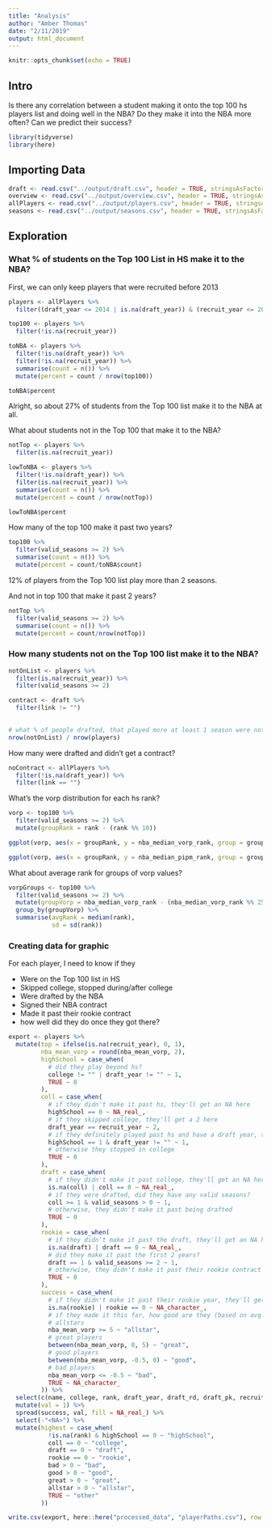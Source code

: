 ```yaml
---
title: "Analysis"
author: "Amber Thomas"
date: "2/11/2019"
output: html_document
---
```


```r
knitr::opts_chunk$set(echo = TRUE)
```

## Intro

Is there any correlation between a student making it onto the top 100 hs players list and doing well in the NBA? Do they make it into the NBA more often? Can we predict their success? 

```r
library(tidyverse)
library(here)
```


## Importing Data

```r
draft <- read.csv("../output/draft.csv", header = TRUE, stringsAsFactors = FALSE)
overview <- read.csv("../output/overview.csv", header = TRUE, stringsAsFactors = FALSE)
allPlayers <- read.csv("../output/players.csv", header = TRUE, stringsAsFactors = FALSE)
seasons <- read.csv("../output/seasons.csv", header = TRUE, stringsAsFactors = FALSE)
```


## Exploration

### What % of students on the Top 100 List in HS make it to the NBA? 

First, we can only keep players that were recruited before 2013

```r
players <- allPlayers %>% 
  filter((draft_year <= 2014 | is.na(draft_year)) & (recruit_year <= 2013 | is.na(recruit_year)))
```

```r
top100 <- players %>% 
  filter(!is.na(recruit_year))

toNBA <- players %>% 
  filter(!is.na(draft_year)) %>% 
  filter(!is.na(recruit_year)) %>% 
  summarise(count = n()) %>% 
  mutate(percent = count / nrow(top100))

toNBA$percent
```

Alright, so about 27% of students from the Top 100 list make it to the NBA at all. 

What about students not in the Top 100 that make it to the NBA?

```r
notTop <- players %>% 
  filter(is.na(recruit_year))

lowToNBA <- players %>% 
  filter(!is.na(draft_year)) %>% 
  filter(is.na(recruit_year)) %>% 
  summarise(count = n()) %>% 
  mutate(percent = count / nrow(notTop))

lowToNBA$percent
```
How many of the top 100 make it past two years? 

```r
top100 %>% 
  filter(valid_seasons >= 2) %>% 
  summarise(count = n()) %>% 
  mutate(percent = count/toNBA$count)
```
12% of players from the Top 100 list play more than 2 seasons. 

And not in top 100 that make it past 2 years? 

```r
notTop %>% 
  filter(valid_seasons >= 2) %>% 
  summarise(count = n()) %>% 
  mutate(percent = count/nrow(notTop))
```


### How many students not on the Top 100 list make it to the NBA? 

```r
notOnList <- players %>% 
  filter(is.na(recruit_year)) %>% 
  filter(valid_seasons >= 2)

contract <- draft %>% 
  filter(link != "")
  

# what % of people drafted, that played more at least 1 season were not on Top 100 for high school?
nrow(notOnList) / nrow(players)
```


How many were drafted and didn't get a contract? 

```r
noContract <- allPlayers %>% 
  filter(!is.na(draft_year)) %>% 
  filter(link == "")
```

What's the vorp distribution for each hs rank? 

```r
vorp <- top100 %>% 
  filter(valid_seasons >= 2) %>% 
  mutate(groupRank = rank - (rank %% 10))

ggplot(vorp, aes(x = groupRank, y = nba_median_vorp_rank, group = groupRank)) + geom_boxplot()
```

```r
ggplot(vorp, aes(x = groupRank, y = nba_median_pipm_rank, group = groupRank)) + geom_boxplot()
```

What about average rank for groups of vorp values? 

```r
vorpGroups <- top100 %>% 
  filter(valid_seasons >= 2) %>% 
  mutate(groupVorp = nba_median_vorp_rank - (nba_median_vorp_rank %% 25)) %>% 
  group_by(groupVorp) %>% 
  summarise(avgRank = median(rank),
            sd = sd(rank))
```

### Creating data for graphic

For each player, I need to know if they

* Were on the Top 100 list in HS
* Skipped college, stopped during/after college
* Were drafted by the NBA
* Signed their NBA contract
* Made it past their rookie contract
* how well did they do once they got there? 

```r
export <- players %>% 
  mutate(top = ifelse(is.na(recruit_year), 0, 1),
         nba_mean_vorp = round(nba_mean_vorp, 2),
         highSchool = case_when(
           # did they play beyond hs?
           college != "" | draft_year != "" ~ 1,
           TRUE ~ 0
         ),
         coll = case_when(
           # if they didn't make it past hs, they'll get an NA here
           highSchool == 0 ~ NA_real_,
           # if they skipped college, they'll get a 2 here
           draft_year == recruit_year ~ 2,
           # if they definitely played past hs and have a draft year, then they made it past college
           highSchool == 1 & draft_year != "" ~ 1,
           # otherwise they stopped in college
           TRUE ~ 0
         ),
         draft = case_when(
           # if they didn't make it past college, they'll get an NA here
           is.na(coll) | coll == 0 ~ NA_real_,
           # if they were drafted, did they have any valid seasons? 
           coll >= 1 & valid_seasons > 0 ~ 1,
           # otherwise, they didn't make it past being drafted
           TRUE ~ 0
         ),
         rookie = case_when(
           # if they didn't make it past the draft, they'll get an NA here
           is.na(draft) | draft == 0 ~ NA_real_,
           # did they make it past the first 2 years? 
           draft == 1 & valid_seasons >= 2 ~ 1,
           # otherwise, they didn't make it past their rookie contract
           TRUE ~ 0
         ),
         success = case_when(
           # if they didn't make it past their rookie year, they'll get an NA here
           is.na(rookie) | rookie == 0 ~ NA_character_,
           # if they made it this far, how good are they (based on avg. vorp score?)
           # allstars
           nba_mean_vorp >= 5 ~ "allstar",
           # great players
           between(nba_mean_vorp, 0, 5) ~ "great",
           # good players
           between(nba_mean_vorp, -0.5, 0) ~ "good",
           # bad players
           nba_mean_vorp <= -0.5 ~ "bad",
           TRUE ~ NA_character_
         )) %>% 
  select(c(name, college, rank, draft_year, draft_rd, draft_pk, recruit_year, nba_mean_vorp, top, highSchool, coll, draft, rookie, success))  %>% 
  mutate(val = 1) %>% 
  spread(success, val, fill = NA_real_) %>% 
  select(-"<NA>") %>% 
  mutate(highest = case_when(
           !is.na(rank) & highSchool == 0 ~ "highSchool",
           coll == 0 ~ "college",
           draft == 0 ~ "draft",
           rookie == 0 ~ "rookie",
           bad > 0 ~ "bad",
           good > 0 ~ "good",
           great > 0 ~ "great",
           allstar > 0 ~ "allstar",
           TRUE ~ "other"
         ))

write.csv(export, here::here("processed_data", "playerPaths.csv"), row.names = FALSE, na = "")
```


